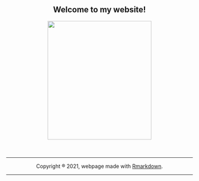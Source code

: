 <center>
## Welcome to my website!{-}

<center>
<img src="images/mecartoontransparent.png" width="280" height="320">
<br><br><br>
<hr>
Copyright ® 2021, webpage made with [Rmarkdown](https://rmarkdown.rstudio.com/).
<hr>
</center>
